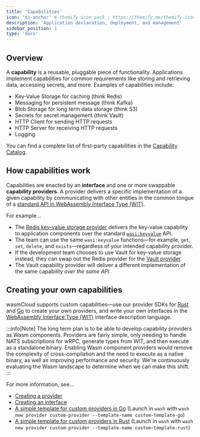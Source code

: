 ```yaml
---
title: 'Capabilities'
icon: 'ti-anchor' # themify icon pack : https://themify.me/themify-icons
description: 'Application declaration, deployment, and management'
sidebar_position: 1
type: 'docs'
---
```


## Overview

A **capability** is a reusable, pluggable piece of functionality. Applications implement capabilities for common requirements like storing and retrieving data, accessing secrets, and more. Examples of capabilities include:

* Key-Value Storage for caching (think Redis)
* Messaging for persistent message (think Kafka)
* Blob Storage for long term data storage (think S3)
* Secrets for secret management (think Vault)
* HTTP Client for sending HTTP requests
* HTTP Server for receiving HTTP requests
* Logging

You can find a complete list of first-party capabilities in the [Capability Catalog](/docs/capabilities/index.mdx).

## How capabilities work

Capabilities are enacted by an **interface** and one or more swappable **capability providers**. A provider delivers a specific implementation of a given capability by communicating with other entities in the common tongue of a [standard API in WebAssembly Interface Type (WIT)](/docs/concepts/interfaces#webassembly-interface-type-wit). 

For example...

* The [Redis key-value storage provider](https://github.com/wasmCloud/wasmCloud/pkgs/container/keyvalue-redis) delivers the key-value capability to application components over the standard [`wasi:keyvalue`](https://github.com/WebAssembly/wasi-keyvalue/) API. 
* The team can use the same `wasi:keyvalue` functions&mdash;for example, `get`, `set`, `delete`, and `exists`&mdash;regardless of your intended capability provider.
* If the development team chooses to use Vault for key-value storage instead, they can swap out the Redis provider for the [Vault provider](https://github.com/wasmCloud/wasmCloud/pkgs/container/keyvalue-vault). 
* The Vault capability provider will deliver a different implementation of the same capability *over the same API*.  

## Creating your own capabilities

wasmCloud supports custom capabilities&mdash;use our provider SDKs for [Rust](https://crates.io/crates/wasmcloud-provider-sdk) and [Go](https://github.com/wasmCloud/provider-sdk-go) to create your own providers, and write your own interfaces in the [WebAssembly Interface Type (WIT)](/docs/concepts/interfaces) interface description language. 

:::info[Note]
The long term plan is to be able to develop capability providers as Wasm components. Providers are fairly simple, only needing to handle NATS subscriptions for wRPC, generate types from WIT, and then execute as a standalone binary. Enabling Wasm component providers would remove the complexity of cross-compilation and the need to execute as a native binary, as well as improving performance and security. We're continuously evaluating the Wasm landscape to determine when we can make this shift.
:::

For more information, see...

* [Creating a provider](/docs/developer/providers/)
* [Creating an interface](/docs/developer/interfaces/creating-an-interface)
* [A simple template for custom providers in Go](https://github.com/wasmCloud/wasmCloud/tree/main/examples/golang/providers/custom-template) (Launch in `wash` with `wash new provider custom-provider --template-name custom-template-go`)
* [A simple template for custom providers in Rust](https://github.com/wasmCloud/wasmCloud/tree/main/examples/rust/providers/custom-template) (Launch in `wash` with `wash new provider custom-provider --template-name custom-template-rust`)
